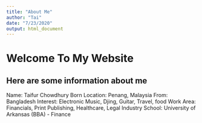```yaml
---
title: "About Me"
author: "Tai"
date: "7/23/2020"
output: html_document
---
```


# Welcome To My Website
## Here are some information about me

Name: Taifur Chowdhury
Born Location: Penang, Malaysia
From: Bangladesh
Interest: Electronic Music, Djing, Guitar, Travel, food
Work Area: Financials, Print Publishing, Healthcare, Legal Industry
School: University of Arkansas (BBA) - Finance